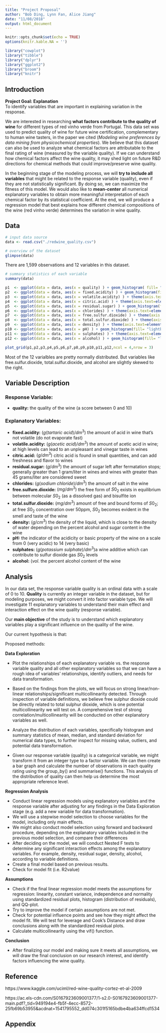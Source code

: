 ```yaml
---
title: "Project Proposal"
author: "Bob Ding, Lynn Fan, Alice Jiang"
date: "11/08/2018"
output: html_document
---
```


```r
knitr::opts_chunk$set(echo = TRUE)
options(knitr.kable.NA = '')
```

```r
library("cowplot")
library("tibble")
library("dplyr")
library("ggplot2")
library("broom")
library("knitr")
```

## Introduction
**Project Goal: Explanation**  
To identify variables that are important in explaining variation in the response.

We are interested in researching **what factors contribute to the quality of wine** for different types of red vinho verde from Portugal. This data set was used to predict quality of wine for future wine certification, complementary to human wine tasters, in the paper we cited (*Modeling wine preferences by data mining from physicochemical properties*). We believe that this dataset can also be used to analyze what chemical factors are attributable to the final rating of wine (measured by the variable quality). If we can understand how chemical factors affect the wine quality, it may shed light on future R&D directions for chemical methods that could improve/preserve wine quality.

In the beginning stage of the modeling process, we will **try to include all variables** that might be related to the response variable (quality), even if they are not statistically significant. By doing so, we can maximize the fitness of this model. We would also like to **mean-center** all numerical explanatory variables to obtain more meaningful interpretation of each chemical factor by its statistical coefficient. At the end, we will produce a regression model that best explains how different chemical compositions of the wine (red vinho verde) determines the variation in wine quality.

## Data
```r
# input data source
data <- read.csv("./redwine_quality.csv")
```

```r
# overview of the dataset
glimpse(data)
```

There are 1,599 observations and 12 variables in this dataset.

```r
# summary statistics of each variable
summary(data)
```

```r
p1  <- ggplot(data = data, aes(x = quality) ) + geom_histogram( fill= "lightblue") 
p2  <- ggplot(data = data, aes(x = fixed.acidity) ) + geom_histogram(fill= "lightblue") 
p3  <- ggplot(data = data, aes(x = volatile.acidity) ) + theme(axis.text=element_text(size=9)) + geom_histogram(fill= "lightblue")
p4  <- ggplot(data = data, aes(x = citric.acid) ) + theme(axis.text=element_text(size=9)) + geom_histogram(fill= "lightblue")
p5  <- ggplot(data = data, aes(x = residual.sugar) ) + geom_histogram(fill= "lightblue")
p6  <- ggplot(data = data, aes(x = chlorides) ) + theme(axis.text=element_text(size=11)) + geom_histogram(fill= "lightblue")
p7  <- ggplot(data = data, aes(x = free.sulfur.dioxide) ) + theme(axis.text=element_text(size=9)) + geom_histogram(fill= "lightblue")
p8  <- ggplot(data = data, aes(x = total.sulfur.dioxide) ) + theme(axis.text=element_text(size=9)) + geom_histogram(fill= "lightblue")
p9  <- ggplot(data = data, aes(x = density) ) + theme(axis.text=element_text(size=7.5)) + geom_histogram(fill= "lightblue")
p10 <- ggplot(data = data, aes(x = pH) ) + geom_histogram(fill= "lightblue")
p11 <- ggplot(data = data, aes(x = sulphates) ) + theme(axis.text=element_text(size=9)) + geom_histogram(fill= "lightblue")
p12 <- ggplot(data = data, aes(x = alcohol) ) + geom_histogram(fill= "lightblue")

plot_grid(p1,p2,p3,p4,p5,p6,p7,p8,p9,p10,p11,p12,ncol = 4,nrow = 3)
```

Most of the 12 varialbles are pretty normally distributed. But variables like free.sulfur.dioxide, total.sulfur.dioxide, and alcohol are slightly skewed to the right. 

## Variable Description

### **Response Variable:**  
* **quality:** the quality of the wine (a score between 0 and 10)
  
### **Explanatory Variables:**  
* **fixed.acidity:** $(g(tartaric\ acid)/dm^3)$ the amount of acid in wine that's not volatile (do not evaporate fast) 
* **volatile.acidity:** $(g(acetic\ acid)/dm^3)$ the amount of acetic acid in wine; at high levels can lead to an unpleasant and vinegar taste in wines
* **citric.acid:** $(g/dm^3)$ citric acid is found in small quantities, and can add freshness and flavor to wines  
* **residual.sugar:** $(g/dm^3)$ the amount of sugar left after fermatation stops; generally greater than 1 gram/liter in wines and wines with greater than 45 grams/liter are considered sweet
* **chlorides:** $(g(sodium\ chloride)/dm^3)$ the amount of salt in the wine 
* **free.sulfure.dioxide:** $(mg/dm^3)$ the free form of $S0_2$ exists in equilibrium between molecular $S0_2$ (as a dissolved gas) and bisulfite ion  
* **total.sulfur.dioxide:** $(mg/dm^3)$ amount of free and bound forms of $S0_2$; at free $S0_2$ concentration over 50ppm, $S0_2$ becomes evident in the smell and taste of the wine
* **density:** $(g/cm^3)$ the density of the liquid, which is close to the density of water  depending on the percent alcohol and sugar content in the wine 
* **pH:** the indicator of the acidicity or basic property of the wine on a scale from 0 (very acidic) to 14 (very basic)
* **sulphates:** $(g(potassium\ sulphate)/dm^3)$a wine additive which can contribute to sulfur dioxide gas $S0_2$ levels  
* **alcohol:** $(vol.%)$ the percent alcohol content of the wine

## Analysis

In our data set, the response variable quality is an ordinal data with a scale of 0 to 10. **Quality** is currently an integer variable in the dataset, but for modeling purposes, we might convert it into factor variable type. We will investigate 11 explanatory variables to understand their main effect and interaction effect on the wine quality (response variable). 

Our **main objective** of the study is to understand which explanatory variables play a significant influence on the quality of the wine. 

Our current hypothesis is that:

Proposed methods:

**Data Exploration**

* Plot the relationships of each explanatory variable vs. the response variable quality and all other explanatory variables so that we can have a rough idea of variables' relationships, identify outliers, and needs for data transformation.

* Based on the findings from the plots, we will focus on strong linear/non-linear relationships/significant multicollinearity detected. Through inspection of variable definitions, we believe free sulphur dioxide could be directly related to total sulphur dioxide, which is one potential multicollinearity we will test on. A comprehensive test of strong correlation/multicollinearity will be conducted on other explanatory variables as well.
* Analyze the distribution of each variables, specifically histogram and summary statistics of mean, median, and standard deviation for numerical data types, to further inspect for missing value, outliers, and potential data transformation.
* Given our response variable (quality) is a categorical variable, we might transform it from an integer type to a factor variable. We can then create a bar graph and calculate the number of observations in each quality rating using the group_by() and summarise() functions. This analysis of the distribution of quality can then help us determine the most appropriate reference level.

**Regression Analysis**

* Conduct linear regression models using explanatory variables and the response variable after adjusting for any findings in the Data Exploration stage (e.g. add a new variable for data transformation).
* We will use a stepwise model selection to choose variables for the model, including only main effects.
* We might also conduct model selection using forward and backward procedure, depending on the explanatory variables included in the previous model selection, and compare their differences
* After deciding on the model, we will conduct Nested F tests to determine any significant interaction effects among the explanatory variables. For example, density, residual sugar, density, alcohol, according to variable definitions.
* Create a final model based on previous results.
* Check for model fit (i.e. R2value)

**Assumptions**

* Check if the final linear regression model meets the assumptions for regression: linearity, constant variance, independence and normality using standardized residual plots, histogram (distribution of residuals), and QQ-plot.
* Try to improve the model if certain assumptions are not met.
* Check for potential influence points and see how they might affect the model fit. We will test for leverage and Cook's Distance and draw conclusions along with the standardized residual plots. 
* Calculate multicollinearity using the vif() function.

**Conclusion**

* After finalizing our model and making sure it meets all assumptions, we will draw the final conclusion on our research interest, and identify factors influencing the wine quality.


## Reference

https://www.kaggle.com/uciml/red-wine-quality-cortez-et-al-2009

https://ac.els-cdn.com/S0167923609001377/1-s2.0-S0167923609001377-main.pdf?_tid=949194e4-fb5f-4ecc-8572-25fb69b53955&acdnat=1541795552_dd074c301f5165bdbe4ba634ffcd1534


## Appendix

<!-- Label each question and question part (if applicable) clearly using R Markdown syntax. -->



